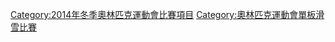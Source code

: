 {{Catmore}}

[[Category:2014年冬季奧林匹克運動會比賽項目|Category:2014年冬季奧林匹克運動會比賽項目]]
[[Category:奧林匹克運動會單板滑雪比賽|Category:奧林匹克運動會單板滑雪比賽]]